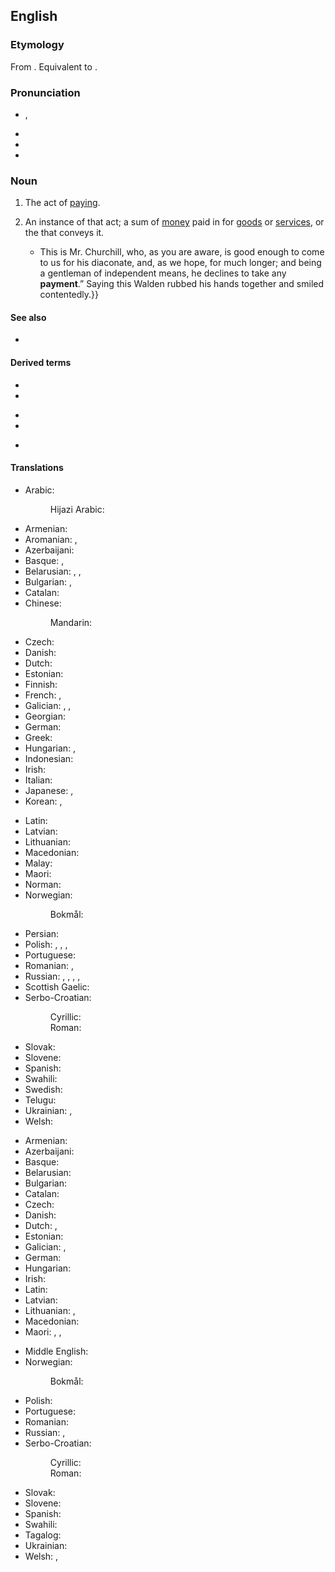 {{also|Payment}}

==English==

===Etymology===
From {{der|en|fro|paiement}}.  Equivalent to {{suffix|en|pay|ment}}.

===Pronunciation===
* {{enPR|pāʹmənt}}, {{IPA|en|/ˈpeɪmənt/}}
* {{audio|en|en-us-payment.ogg|Audio (US)}}
* {{rhymes|en|eɪmənt|s=2}}
* {{hyphenation|en|pay|ment}}

===Noun===
{{en-noun|~}}
{{wp|payment|mul=payment app}}

# {{lb|en|uncountable}} The act of [[pay]]ing.
# {{lb|en|countable}} An instance of that act; a sum of [[money]] paid in {{l|en|exchange#Noun}} for [[goods]] or [[service]]s, or the {{l|en|transaction#Noun}} that conveys it.
#: {{hyper|en|transaction}}
#: {{cot|en|credit|debit|withholding|garnishment|billing}}
#* {{quote-book|en|year=1918|author={{w|W. B. Maxwell}}|chapter=7|title=The Mirror and the Lamp|url=http://openlibrary.org/works/OL1097634W |passage=“{{...}} This is Mr. Churchill, who, as you are aware, is good enough to come to us for his diaconate, and, as we hope, for much longer; and being a gentleman of independent means, he declines to take any '''payment'''.” Saying this Walden rubbed his hands together and smiled contentedly.}}

====See also====
* {{l|en|scot}}

====Derived terms====
{{rel-top3|Terms derived from ''payment''}}
* {{l|en|down payment}}
* {{l|en|equalization payment}}
{{rel-mid3}}
* {{l|en|grease payment}}
* {{l|en|lubrication payment}}
{{rel-mid3}}
* {{l|en|payment in kind}}
{{rel-bottom}}

====Translations====
{{trans-top|the act of paying}}
* Arabic: {{t+|ar|دَفْع|m}}
*: Hijazi Arabic: {{t|acw|دَفْع|m|tr=dafʿ}}
* Armenian: {{t+|hy|վճարում}}
* Aromanian: {{t|rup|platã|f}}, {{t|rup|arugã|f}}
* Azerbaijani: {{t+|az|ödəniş}}
* Basque: {{t|eu|ordainketa}}, {{t|eu|ordaintze}}
* Belarusian: {{t|be|апла́та|f}}, {{t|be|пла́та|f}}, {{t|be|плаце́ж|m}}
* Bulgarian: {{t+|bg|пла́щане|n}}, {{t+|bg|плате́ж|m}}
* Catalan: {{t+|ca|pagament|m}}
* Chinese:
*: Mandarin: {{t+|cmn|付款|tr=fùkuǎn}}
* Czech: {{t+|cs|platba|f}}
* Danish: {{t+|da|betaling|c}}
* Dutch: {{t+|nl|betaling|f}}
* Estonian: {{t|et|makse}}
* Finnish: {{t+|fi|maksu}}
* French: {{t+|fr|paiement|m}}, {{t+|fr|payement|m}}
* Galician: {{t+|gl|pagamento|m}}, {{t+|gl|pago|m}}, {{t+|gl|paga|f}}
* Georgian: {{t|ka|გადასახადი}}
* German: {{t+|de|Bezahlung|f}}
* Greek: {{t+|el|πληρωμή|f}}
* Hungarian: {{t+|hu|fizetés}}, {{t+|hu|kifizetés}}
* Indonesian: {{t+|id|bayar|alt=pembayaran}}
* Irish: {{t|ga|íocaíocht|f}}
* Italian: {{t+|it|pagamento|m}}
* Japanese: {{t+|ja|支払い|tr=しはらい, shiharai}}, {{t+|ja|弁済|tr=べんさい, bensai}}
* Korean: {{t+|ko|지불(支拂)}}, {{t+|ko|변제(辨濟)}}
{{trans-mid}}
* Latin: {{t|la|pensiō|f}}
* Latvian: {{t|lv|maksājums|m}}
* Lithuanian: {{t+|lt|mokėjimas|m}}
* Macedonian: {{t|mk|плаќање|n}}
* Malay: {{t+|ms|bayaran}}
* Maori: {{t|mi|utunga }}
* Norman: {{t|nrf|paiement|m}}
* Norwegian:
*: Bokmål: {{t+|nb|betaling|m|f}}
* Persian: {{t+|fa|پرداخت|tr=pardâxt}}
* Polish: {{t+|pl|zapłata|f}}, {{t+|pl|wypłata|f}}, {{t+|pl|opłata|f}}, {{t+|pl|płatność|f}}
* Portuguese: {{t+|pt|pagamento}}
* Romanian: {{t+|ro|plată|f}}, {{t+|ro|plătire}}
* Russian: {{t+|ru|платёж|m}}, {{t+|ru|опла́та|f}}, {{t+|ru|пла́та|f}}, {{t+|ru|упла́та|f}}, {{t+|ru|вы́плата|f}}
* Scottish Gaelic: {{t|gd|dìoladh|m}}
* Serbo-Croatian:
*: Cyrillic: {{t|sh|плаћање|n}}
*: Roman: {{t+|sh|plaćanje|n}}
* Slovak: {{t|sk|platba|f}}
* Slovene: {{t|sl|plačilo|n}}
* Spanish: {{t+|es|pago}}
* Swahili: {{t+|sw|malipo}}
* Swedish: {{t+|sv|betalning|c}}
* Telugu: {{t+|te|చెల్లింపు}}
* Ukrainian: {{t|uk|платі́ж|m}}, {{t|uk|пла́та|f}}
* Welsh: {{t+|cy|talu|m}}
{{trans-bottom}}

{{trans-top|a sum of money paid in exchange for goods or services}}
* Armenian: {{t+|hy|վարձատրություն}}
* Azerbaijani: {{t+|az|ödəniş}}
* Basque: {{t|eu|ordain}}
* Belarusian: {{t|be|пла́та|f}}
* Bulgarian: {{t+|bg|възнагражде́ние|n}}
* Catalan: {{t+|ca|pagament|m}}
* Czech: {{t+|cs|platba|f}}
* Danish: {{t+|da|betaling|c}}
* Dutch: {{t+|nl|uitbetaling|f}}, {{t+|nl|betaling|f}}
* Estonian: {{t|et|makse}}
* Galician: {{t+|gl|pago|m}}, {{t+|gl|pagamento|m}}
* German: {{t+|de|Zahlung|f}}
* Hungarian: {{t+|hu|fizetség}}
* Irish: {{t|ga|íocaíocht|f}}
* Latin: {{t|la|pensiō|f}}
* Latvian: {{t|lv|maksājums|m}}
* Lithuanian: {{t+|lt|mokėjimas|m}}, {{t+|lt|išmoka|f}}
* Macedonian: {{t|mk|плаќање|n}}
* Maori: {{t|mi|paremata}}, {{t|mi|utunga}}, {{t|mi|moni utu}}
{{trans-mid}}
* Middle English: {{t|enm|warisoun}}
* Norwegian:
*: Bokmål: {{t+|nb|betaling|m|f}}
* Polish: {{t+|pl|zapłata|f}}
* Portuguese: {{t+|pt|pagamento|m}}
* Romanian: {{t+|ro|plată|f}}
* Russian: {{t+|ru|пла́та|f}}, {{t+|ru|вознагражде́ние|n}} {{qualifier|remuneration}}
* Serbo-Croatian:
*: Cyrillic: {{t|sh|плаћање|n}}
*: Roman: {{t+|sh|plaćanje|n}}
* Slovak: {{t|sk|platba|f}}
* Slovene: {{t|sl|plačilo|n}}
* Spanish: {{t+|es|pago|m}}
* Swahili: {{t+|sw|malipo}}
* Tagalog: {{t+|tl|bayaran}}
* Ukrainian: {{t|uk|пла́та|f}}
* Welsh: {{t+|cy|tâl|m}}, {{t+|cy|taliad|m}}
{{trans-bottom}}